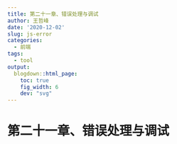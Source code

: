 ```yaml
---
title: 第二十一章、错误处理与调试
author: 王哲峰
date: '2020-12-02'
slug: js-error
categories:
  - 前端
tags:
  - tool
output:
  blogdown::html_page:
    toc: true
    fig_width: 6
    dev: "svg"
---
```


# 第二十一章、错误处理与调试

